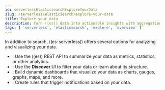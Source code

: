 ```yaml
---
id: serverlessElasticsearchExploreYourData
slug: /serverless/elasticsearch/explore-your-data
title: Explore your data
description: Turn ((es)) data into actionable insights with aggregations, visualizations, and alerts
tags: [ 'serverless', 'elasticsearch', 'explore', 'overview' ]
---
```


<DocBadge template="technical preview" />
In addition to search, ((es-serverless)) offers several options for analyzing and visualizing your data.

- <DocLink id="serverlessElasticsearchExploreYourDataAggregations" text="Aggregations"/>: Use the ((es)) REST API to summarize your data as metrics, statistics, or other analytics.
- <DocLink id="serverlessElasticsearchExploreYourDataDiscoverYourData" text="Discover"/>: Use the **Discover** UI to filter your data or learn about its structure.
- <DocLink id="serverlessElasticsearchExploreYourDataVisualizeYourData" text="Visualizations"/>: Build dynamic dashboards that visualize your data as charts, gauges, graphs, maps, and more.
- <DocLink id="serverlessElasticsearchExploreYourDataAlerting" text="Alerts"/>: Create rules that trigger notifications based on your data.
